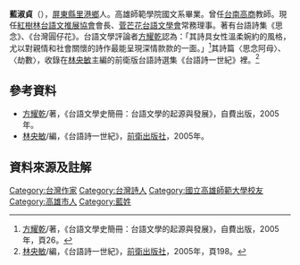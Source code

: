 '''藍淑貞'''（{{bd|1946年}}），[[屏東縣|屏東縣]][[里港鄉|里港鄉]]人。高雄師範學院國文系畢業。曾任[[台南高商|台南高商]]教師。現任[[紅樹林台語文推展協會|紅樹林台語文推展協會]]會長、[[菅芒花台語文學會|菅芒花台語文學會]]常務理事。著有台語詩集《思念》、《台灣圓仔花》。台語文學評論者[[方耀乾|方耀乾]]認為：「其詩具女性溫柔婉約的風格，尤以對親情和社會關懷的詩作最能呈現深情款款的一面。」<ref>[[方耀乾|方耀乾]]/著，《台語文學史簡冊：台語文學的起源與發展》，自費出版，2005年，頁26。</ref>其詩篇〈思念阿母〉、〈劫數〉，收錄在[[林央敏|林央敏]]主編的前衛版台語詩選集《台語詩一世紀》裡。<ref>[[林央敏|林央敏]]/編，《台語詩一世紀》，[[前衛出版社|前衛出版社]]，2005年，頁198。</ref>

==參考資料==
*[[方耀乾|方耀乾]]/著，《台語文學史簡冊：台語文學的起源與發展》，自費出版，2005年。
*[[林央敏|林央敏]]/編，《台語詩一世紀》，[[前衛出版社|前衛出版社]]，2005年。

==資料來源及註解==
<references />
[[Category:台灣作家|Category:台灣作家]]
[[Category:台灣詩人|Category:台灣詩人]]
[[Category:國立高雄師範大學校友|Category:國立高雄師範大學校友]]
[[Category:高雄市人|Category:高雄市人]]
[[Category:藍姓|Category:藍姓]]